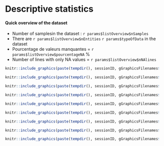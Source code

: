 # Descriptive statistics

#### Quick overview of the dataset


* Number of samplesin the dataset : `r params$listOverview$nSamples`
* There are `r params$listOverview$nEntities` `r params$typeOfData` in the dataset
* Pourcentage de valeurs manquantes = `r params$listOverview$pourcentageNA` %
* Number of lines with only NA values = `r params$listOverview$nNAlines`

```r
knitr::include_graphics(paste(tempdir(), sessionID, gGraphicsFilenames$histoMV_Image_DS, sep="/"))
```

```r
knitr::include_graphics(paste(tempdir(), sessionID, gGraphicsFilenames$histo_missvalues_per_lines_DS, sep="/"))
```

```r
knitr::include_graphics(paste(tempdir(), sessionID, gGraphicsFilenames$histo_missvalues_per_lines_per_conditions_DS, sep="/"))
```

```r
knitr::include_graphics(paste(tempdir(), sessionID, gGraphicsFilenames$corrMatrix, sep="/"))
```

```r
knitr::include_graphics(paste(tempdir(), sessionID, gGraphicsFilenames$boxplot, sep="/"))
```

```r
knitr::include_graphics(paste(tempdir(), sessionID, gGraphicsFilenames$densityPlot, sep="/"))
```

```r
knitr::include_graphics(paste(tempdir(), sessionID, gGraphicsFilenames$varDist, sep="/"))
```

```r
knitr::include_graphics(paste(tempdir(), sessionID, gGraphicsFilenames$violinplot, sep="/"))
```

```r
knitr::include_graphics(paste(tempdir(), sessionID, gGraphicsFilenames$heatmap, sep="/"))
```
